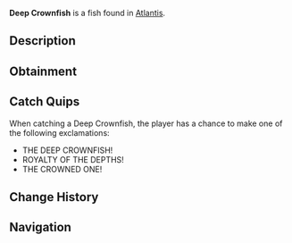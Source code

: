 {{FishInfobox
|image          = Deep Crownfish.png
|rarity         = Legendary
|sea            = First Sea
|location       = [[Atlantis]]
|sublocation    = 
|sources        = Fishing Rod
|radar_location = 
|xp             = 1000
|weather        = Clear
|time           = Day
|season         = 
|bait           = 
|base_weight    = 100
|base_value     = 2000
|weight_range   = 50
|base_chance    = 0.5
|base_resil     = 20
}}
'''Deep Crownfish''' is a {{Rarity|Legendary}} fish found in [[Atlantis]].

== Description ==
{{Description|This regal fish bears markings resembling an ancient crown and is believed to be descended from royal aquariums. Its presence is said to calm the waters around it.|Bestiary Entry}}

== Obtainment ==
{{Description|Sunken's Depth Pool|Bestiary Hint}}
{{Fish Availability|
Atlantis/Sunken Depths
|top_rods      = 
Leviathan's Fang Rod\41599.34\193458.68;
Free Spirit Rod\35372.94\180804.12;
Trident Rod\34594.19\176823.62;
Ethereal Prism Rod\31695.49\110359.32;
Seraphic Rod\30338.53\112159.18;
Resourceful Rod\24459.29\107256.83;
Destiny Rod\27089.53\102725.89;
Heaven's Rod\24601.93\101274.53;
No-Life Rod\30272.12\126877.08;
Azure Of Lagoon\22639.87\114618.05;
Long Rod\17862.51\97965.79;
Brick Built Rod\17384.49\96386.97;
Fungal Rod\19630.21\95647.67;
Rod Of The Forgotten Fang\28285.47\110308.33;
Challenger's Rod\27196.43\111069.06;
Rod Of The Depths\25254.8\106796.22;
Rod Of The Exalted One\25092.17\107112.13;
Zeus Rod\24525.43\104051.63;
Verdant Shear Rod\23963.21\101807.67;
Blazebringer Rod\23311.65\104876.93;
Depthseeker Rod\22094.68\99985.64;
Avalanche Rod\19853.13\92584.27;
Volcanic Rod\19109.63\93703.6;
Steady Rod\7082.23\36510.58
|recommended   = Trident Rod
}}

== Catch Quips ==
When catching a Deep Crownfish, the player has a chance to make one of the following exclamations:
* THE DEEP CROWNFISH!
* ROYALTY OF THE DEPTHS!
* THE CROWNED ONE!

== Change History ==
{{Change History|{{subst:Current Version}}}}

== Navigation ==
{{Fish Navbox|Atlantis}}